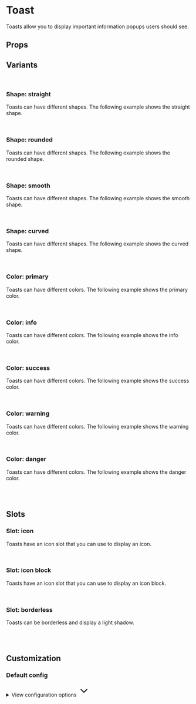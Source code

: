 
<Meta of={ToastStories} />

# Toast

Toasts allow you to display important information popups users should see.

<Primary />

## Props

<Controls />

## Variants

<br />

### Shape: straight

Toasts can have different shapes. The following example shows the straight shape.

<div className="bg-slate-100 dark:bg-slate-900 p-6 rounded-sm">
  <Story of={ToastStories.Straight} />
</div>

<br />

### Shape: rounded

Toasts can have different shapes. The following example shows the rounded shape.

<div className="bg-slate-100 dark:bg-slate-900 p-6 rounded-sm">
  <Story of={ToastStories.Rounded} />
</div>

<br />

### Shape: smooth

Toasts can have different shapes. The following example shows the smooth shape.

<div className="bg-slate-100 dark:bg-slate-900 p-6 rounded-sm">
  <Story of={ToastStories.Smooth} />
</div>

<br />

### Shape: curved

Toasts can have different shapes. The following example shows the curved shape.

<div className="bg-slate-100 dark:bg-slate-900 p-6 rounded-sm">
  <Story of={ToastStories.Curved} />
</div>

<br />

### Color: primary

Toasts can have different colors. The following example shows the primary color.

<div className="bg-slate-100 dark:bg-slate-900 p-6 rounded-sm">
  <Story of={ToastStories.Primary} />
</div>

<br />

### Color: info

Toasts can have different colors. The following example shows the info color.

<div className="bg-slate-100 dark:bg-slate-900 p-6 rounded-sm">
  <Story of={ToastStories.Info} />
</div>

<br />

### Color: success

Toasts can have different colors. The following example shows the success color.

<div className="bg-slate-100 dark:bg-slate-900 p-6 rounded-sm">
  <Story of={ToastStories.Success} />
</div>

<br />

### Color: warning

Toasts can have different colors. The following example shows the warning color.

<div className="bg-slate-100 dark:bg-slate-900 p-6 rounded-sm">
  <Story of={ToastStories.Warning} />
</div>

<br />

### Color: danger

Toasts can have different colors. The following example shows the danger color.

<div className="bg-slate-100 dark:bg-slate-900 p-6 rounded-sm">
  <Story of={ToastStories.Danger} />
</div>

<br />
<br />

## Slots

### Slot: icon

Toasts have an icon slot that you can use to display an icon.

<div className="bg-slate-100 dark:bg-slate-900 p-6 rounded-sm">
  <Story of={ToastStories.SlotIcon} />
</div>

<br />

### Slot: icon block

Toasts have an icon slot that you can use to display an icon block.

<div className="bg-slate-100 dark:bg-slate-900 p-6 rounded-sm">
  <Story of={ToastStories.SlotIconBlock} />
</div>

<br />

### Slot: borderless

Toasts can be borderless and display a light shadow.

<div className="bg-slate-100 dark:bg-slate-900 p-6 rounded-sm">
  <Story of={ToastStories.SlotIconBlockBorderless} />
</div>

<br />
<br />

## Customization

### Default config

<div class="relative">
  <details class="relative bg-slate-50 border border-slate-200 rounded-lg p-4 [&>summary>svg]:open:-rotate-180">
    <summary class="list-none cursor-pointer">
      <span class="font-sans text-slate-500">View configuration options</span>
      <svg
        class="w-5 h-5 text-slate-500 absolute top-5 end-4 transition-transform duration-300"
        xmlns="http://www.w3.org/2000/svg"
        width="32"
        height="32"
        viewBox="0 0 24 24"
      >
        <path
          fill="none"
          stroke="currentColor"
          stroke-linecap="round"
          stroke-linejoin="round"
          stroke-width="2"
          d="m6 9l6 6l6-6"
        />
      </svg>
    </summary>

    <div class="!mt-4">
      <pre >
        {JSON.stringify(defaultToastConfig, null, 2)}
      </pre>
    </div>

  </details>
</div>